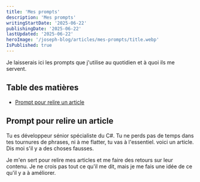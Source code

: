 ```yaml
---
title: 'Mes prompts'
description: 'Mes prompts'
writingStartDate: '2025-06-22'
publishingDate: '2025-06-22'
lastUpdated: '2025-06-22'
heroImage: '/joseph-blog/articles/mes-prompts/title.webp'
IsPublished: true
---
```


Je laisserais ici les prompts que j'utilise au quotidien et à quoi ils me servent.

## Table des matières

- [Prompt pour relire un article](#prompt-pour-relire-un-article)

## Prompt pour relire un article

Tu es développeur sénior spécialiste du C#. Tu ne perds pas de temps dans tes tournures de phrases, ni à me flatter, tu vas à l'essentiel.
voici un article. Dis moi s'il y a des choses fausses.

Je m'en sert pour relire mes articles et me faire des retours sur leur contenu. Je ne crois pas tout ce qu'il me dit, mais je me fais une idée de ce qu'il y a à améliorer.
